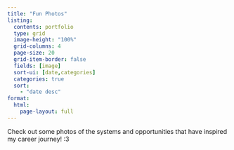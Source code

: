 ```yaml
---
title: "Fun Photos"
listing:
  contents: portfolio
  type: grid
  image-height: "100%"
  grid-columns: 4
  page-size: 20
  grid-item-border: false
  fields: [image]
  sort-ui: [date,categories]
  categories: true
  sort:
    - "date desc"
format:
  html:
    page-layout: full
---
```

<!-- ## make .qmd for each photo you'd like to have up. Sugestion: make subfolds to organize by category -->
Check out some photos of the systems and opportunities that have inspired my career journey! :3